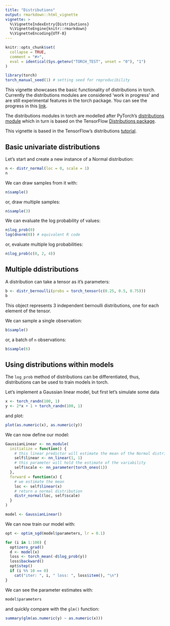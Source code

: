 ```yaml
---
title: "Distributions"
output: rmarkdown::html_vignette
vignette: >
  %\VignetteIndexEntry{Distributions}
  %\VignetteEngine{knitr::rmarkdown}
  %\VignetteEncoding{UTF-8}
---
```


```r
knitr::opts_chunk$set(
  collapse = TRUE,
  comment = "#>",
  eval = identical(Sys.getenv("TORCH_TEST", unset = "0"), "1")
)
```

```r
library(torch)
torch_manual_seed(1) # setting seed for reproducibility
```

This vignette showcases the basic functionality of distributions in torch.
Currently the distributions modules are considered 'work in progress'
and are still experimental features in the torch package. You can see
the progress in this [link](https://github.com/mlverse/torch/issues/479).

The distributions modules in torch are modelled after PyTorch's [distributions module](https://pytorch.org/docs/stable/distributions.html#) which in turn is based on the TensorFlow [Distributions package](https://arxiv.org/abs/1711.10604).

This vignette is based in the TensorFlow's distributions [tutorial](https://www.tensorflow.org/probability/examples/TensorFlow_Distributions_Tutorial#basic_univariate_distributions).

## Basic univariate distributions

Let's start and create a new instance of a Normal distribution:

```r
n <- distr_normal(loc = 0, scale = 1)
n
```
We can draw samples from it with:

```r
n$sample()
```

or, draw multiple samples:

```r
n$sample(3)
```
We can evaluate the log probability of values:

```r
n$log_prob(0)
log(dnorm(0)) # equivalent R code
```
or, evaluate multiple log probabilities:

```r
n$log_prob(c(0, 2, 4))
```

## Multiple ddistributions

A distribution can take a tensor as it's parameters:

```r
b <- distr_bernoulli(probs = torch_tensor(c(0.25, 0.5, 0.75)))
b
```
This object represents 3 independent bernoulli distributions, one for each element
of the tensor.

We can sample a single observation:

```r
b$sample()
```
or, a batch of `n` observations:

```r
b$sample(6)
```
## Using distributions within models

The `log_prob` method of distributions can be differentiated, thus, distributions
can be used to train models in torch.

Let's implement a Gaussian linear model, but first let's simulate some data

```r
x <- torch_randn(100, 1)
y <- 2*x + 1 + torch_randn(100, 1)
```

and plot:

```r
plot(as.numeric(x), as.numeric(y))
```

We can now define our model:

```r
GaussianLinear <- nn_module(
  initialize = function() {
    # this linear predictor will estimate the mean of the Normal distribution
    self$linear <- nn_linear(1, 1)
    # this parameter will hold the estimate of the variability
    self$scale <- nn_parameter(torch_ones(1))
  },
  forward = function(x) {
    # we estimate the mean
    loc <- self$linear(x)
    # return a normal distribution
    distr_normal(loc, self$scale)
  }
)

model <- GaussianLinear()
```

We can now train our model with:

```r
opt <- optim_sgd(model$parameters, lr = 0.1)

for (i in 1:100) {
  opt$zero_grad()
  d <- model(x)
  loss <- torch_mean(-d$log_prob(y))
  loss$backward()
  opt$step()
  if (i %% 10 == 0)
    cat("iter: ", i, " loss: ", loss$item(), "\n")
}
```
We can see the parameter estimates with:

```r
model$parameters
```

and quickly compare with the `glm()` function:

```r
summary(glm(as.numeric(y) ~ as.numeric(x)))
```
